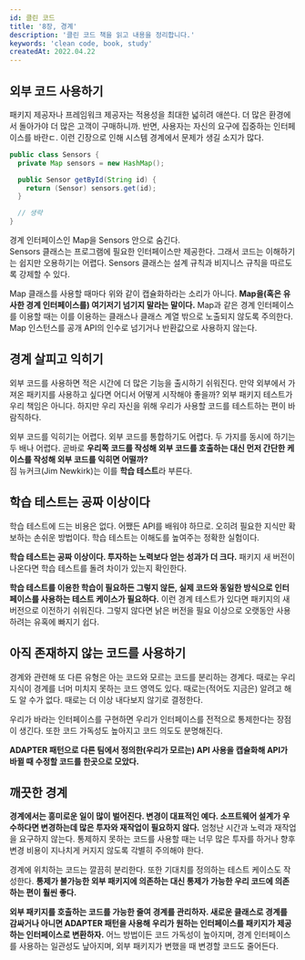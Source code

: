 ```yaml
---
id: 클린 코드
title: '8장, 경계'
description: '클린 코드 책을 읽고 내용을 정리합니다.'
keywords: 'clean code, book, study'
createdAt: 2022.04.22
---
```


## 외부 코드 사용하기

패키지 제공자나 프레임워크 제공자는 적용성을 최대한 넓히려 애쓴다. 더 많은 환경에서 돌아가야 더 많은 고객이 구매하니까. 반면, 사용자는 자신의 요구에 집중하는 인터페이스를 바란ㄷ.
이런 긴장으로 인해 시스템 경계에서 문제가 생길 소지가 많다.

```java
public class Sensors {
  private Map sensors = new HashMap();

  public Sensor getById(String id) {
    return (Sensor) sensors.get(id);
  }

  // 생략
}
```

경계 인터페이스인 Map을 Sensors 안으로 숨긴다.<br/>
Sensors 클래스는 프로그램에 필요한 인터페이스만 제공한다. 그래서 코드는 이해하기는 쉽지만 오용하기는 어렵다. Sensors 클래스는 설계 규칙과 비지니스 규칙을 따르도록 강제할 수 있다.<br/>

Map 클래스를 사용할 때마다 위와 같이 캡슐화하라는 소리가 아니다. **Map을(혹은 유사한 경계 인터페이스를) 여기저기 넘기지 말라는 말이다.** Map과 같은 경계 인터페이스를 이용할 때는 이를 이용하는 클래스나 클래스 계열 밖으로 노출되지 않도록 주의한다.
Map 인스턴스를 공개 API의 인수로 넘기거나 반환값으로 사용하지 않는다.

## 경계 살피고 익히기

외부 코드를 사용하면 적은 시간에 더 많은 기능을 출시하기 쉬워진다. 만약 외부에서 가져온 패키지를 사용하고 싶다면 어디서 어떻게 시작해야 좋을까? 외부 패키지 테스트가 우리 책임은 아니다.
하지만 우리 자신을 위해 우리가 사용할 코드를 테스트하는 편이 바람직하다.<br/>

외부 코드를 익히기는 어렵다. 외부 코드를 통합하기도 어렵다. 두 가지를 동시에 하기는 두 배나 어렵다. 곧바로 **우리쪽 코드를 작성해 외부 코드를 호출하는 대신 먼저 간단한 케이스를 작성해 외부 코드를 익히면 어떨까?**<br/>
짐 뉴커크(Jim Newkirk)는 이를 **학습 테스트**라 부른다.

## 학습 테스트는 공짜 이상이다

학습 테스트에 드는 비용은 없다. 어쨌든 API를 배워야 하므로. 오히려 필요한 지식만 확보하는 손쉬운 방법이다. 학습 테스트는 이해도를 높여주는 정확한 실험이다.<br/>

**학습 테스트는 공짜 이상이다. 투자하는 노력보다 얻는 성과가 더 크다.** 패키지 새 버전이 나온다면 학습 테스트를 돌려 차이가 있는지 확인한다.<br/>

**학습 테스트를 이용한 학습이 필요하든 그렇지 않든, 실제 코드와 동일한 방식으로 인터페이스를 사용하는 테스트 케이스가 필요하다.** 이런 경계 테스트가 있다면 패키지의 새 버전으로 이전하기 쉬워진다.
그렇지 않다면 낡은 버전을 필요 이상으로 오랫동안 사용하려는 유혹에 빠지기 쉽다.

## 아직 존재하지 않는 코드를 사용하기

경계와 관련해 또 다른 유형은 아는 코드와 모르는 코드를 분리하는 경계다. 때로는 우리 지식이 경계를 너머 미치지 못하는 코드 영역도 있다. 때로는(적어도 지금은) 알려고 해도 알 수가 없다. 때로는 더 이상 내다보지 않기로 결정한다.<br/>

우리가 바라는 인터페이스를 구현하면 우리가 인터페이스를 전적으로 통제한다는 장점이 생긴다. 또한 코드 가독성도 높아지고 코드 의도도 분명해진다.<br/>

**ADAPTER 패턴으로 다른 팀에서 정의한(우리가 모르는) API 사용을 캡슐화해 API가 바뀔 때 수정할 코드를 한곳으로 모았다.**

## 깨끗한 경계

**경계에서는 흥미로운 일이 많이 벌어진다. 변경이 대표적인 예다. 소프트웨어 설계가 우수하다면 변경하는데 많은 투자와 재작업이 필요하지 않다.** 엄청난 시간과 노력과 재작업을 요구하지 않는다.
통제하지 못하는 코드를 사용할 때는 너무 많은 투자를 하거나 향후 변경 비용이 지나치게 커지지 않도록 각별히 주의해야 한다.<br/>

경계에 위치하는 코드는 깔끔히 분리한다. 또한 기대치를 정의하는 테스트 케이스도 작성한다. **통제가 불가능한 외부 패키지에 의존하는 대신 통제가 가능한 우리 코드에 의존하는 편이 훨씬 좋다.**<br/>

**외부 패키지를 호출하는 코드를 가능한 줄여 경계를 관리하자. 새로운 클래스로 경계를 감싸거나 아니면 ADAPTER 패턴을 사용해 우리가 원하는 인터페이스를 패키지가 제공하는 인터페이스로 변환하자.**
어느 방법이든 코드 가독성이 높아지며, 경계 인터페이스를 사용하는 일관성도 낲아지며, 외부 패키지가 변했을 때 변경할 코드도 줄어든다.
